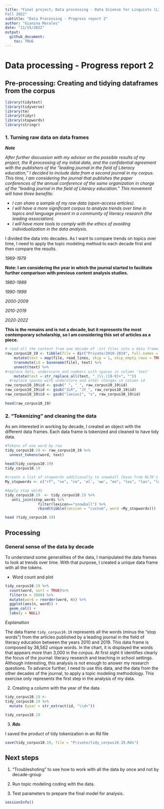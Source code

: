```yaml
---
title: "Final project; Data processing - Data Science for Linguists (LING 2340)
Fall 2022"
subtitle: "Data Processing - Progress report 2"
author: "Gianina Morales"
date: "11/15/2022"
output:
  github_document:
    toc: TRUE
---
```

# Data processing - Progress report 2

## Pre-processing: Creating and tidying dataframes from the corpus
```r
library(tidytext)
library(tidyverse)
library(tm)
library(tidyr)
library(stopwords)
library(stringr)
```

### 1. Turning raw data on data frames

***Note***

*After further discussion with my advisor on the possible results of my project, the R processing of my initial data, and the confidential agreement with the publishers of the "leading journal in the field of Literacy education," I decided to include data from a second journal in my corpus. This time, I am considering the journal that publishes the paper conferences of the annual conference of the same organization in charge of the "leading journal in the field of Literacy education." This movement will have three benefits:* 

* *I can share a sample of my raw data (open-access articles).*
* *I will have a more significant corpus to analyze trends over time in topics and language present in a community of literacy research (the leading association).*
* *I will have more tools to comply with the ethics of avoiding individualization in the data analysis*. 

I divided the data into decades. As I want to compare trends on topics over time, I need to apply the topic modeling method to each decade first and then compare the results. 

*1969-1979*

**Note: I am considering the year in which the journal started to facilitate further comparison with previous content analysis studies.**

*1980-1989*

*1990-1999*

*2000-2009*

*2010-2019*

*2020-2022*

**This is the remains and is not a decade, but it represents the most contemporary scholarship, so I am considering this set of articles as a piece.**

```r
# read all the content from one decade of .txt files into a data frame.
raw_corpus10_19 <- tibble(file = dir("Private/2010-2019", full.names = TRUE))%>%
    mutate(text = map(file, read_lines, skip = 1, skip_empty_rows = TRUE, n_max = Inf,locale = default_locale(), na = character(), num_threads = readr_threads(), progress = show_progress())) %>%
    transmute(id = basename(file), text) %>%
    unnest(text) %>%
#replace dots, underscore and numbers with spaces in column 'text'
    mutate(text = str_replace_all(text, "_|\\.|[0-9]+", "")) 
  #replace spaces with underscore and other changes in column id
raw_corpus10_19$id <- gsub(" ", "_", raw_corpus10_19$id) 
raw_corpus10_19$id <- gsub("JLR", "JY_", raw_corpus10_19$id)
raw_corpus10_19$id <- gsub("[aeiou]", "x", raw_corpus10_19$id)
  
head(raw_corpus10_19) 
```




### 2. "Tokenizing" and cleaning the data

As am interested in working by decade, I created an object with the different data frames. Each data frame is tokenized and cleaned to have tidy data. 

```r
#Tokens of one word by row
tidy_corpus10.19 <- raw_corpus10_19 %>%
  unnest_tokens(word, text) 
  
head(tidy_corpus10.19)
tidy_corpus10.19

#create a list of stopwords additionally to snowball (base from NLTK's to eliminate "giberish" and similar)
My_stopwords <- c("rf", "ve", "ce", 'el', 'ww', "en", "los", "las", "la", "de", "del", "--", "---", "0o", "0s", "3a", "3b", "3d", "6b", "6o", "a", "a1", "a2", "a3", "a4", "ab", "ag", "aj", "0o", "0s", "3a", "3b", "3d", "6b", "6o", "a", "a1", "a2", "a3", "a4", "ab", "abst", "ac", "ad", "adj", "ae", "af", "ag", "ah", "ain", "aj", "al", "all", "ao", "ap", "ar", "av","aw", "ax", "ay", "az", "b", "b1", "b2", "b3", "ba", "bc", "bd", "be", "bi", "bj", "bk", "bl", "bn", "bp", "br", "bs", "bt", "bu", "bx", "by", "c", "c1", "c2", "c3", "ca", "cc", "cd", "ce", "cf", "cg", "ch", "ci", "cit", "cj", "cl", "cm",  "cn", "co", "com", "con", "cp", "cq", "cr", "cs", "c's", "ct", "cu", "cv", "cx", "cy", "cz", "d", "d2", "da", "dc", "dd", "de", "df", "di", "dj", "dk", "dl", "don", "dp", "dr", "ds", "dt", "du", "dx", "dy", "e", "e2", "e3", "ea", "ec", "ed", "edu", "ee", "ef", "eg", "ei", "ej", "el", "em", "en", "eo", "ep", "eq", "er", "es", "est", "et", "et-al", "etc", "eu", "ev", "ex", "ey", "f", "f2", "fa", "fc", "ff", "fi", "fj", "fl", "fn", "fo", "fr", "fs", "ft", "fu", "fy", "g", "ga", "ge", "gi", "gj", "gl", "go", "gr", "gs", "gy", "h", "h2", "h3", "hh", "hi", "hj", "ho", "hr", "hs", "http", "hu", "hy", "i", "i2", "i3", "i4", "i6", "i7", "i8", "ia", "ib", "ibid", "ic", "id", "i'd", "ie", "if", "ig", "ih", "ii", "ij", "il", "in", "inc", "io", "ip", "iq", "ir", "itd", "iv", "ix", "iy", "iz", "j", "jj", "jr", "js", "jt", "ju", "k", "ke", "kg", "kj", "km", "ko", "l", "l2", "la", "lb", "lc", "le", "les", "lf",  "lj", "ll", "ll", "ln", "lo", "los", "lr", "ls", "lt", "ltd", "m", "m2", "ma", "me", "mg", "ml", "mn", "mo", "mr", "mrs", "ms", "mt", "mu", "n", "n2", "na", "nc", "nd", "ne", "ng", "ni", "nj", "nl", "nn", "no", "nr", "ns", "nt", "ny", "o", "oa", "ob", "oc", "od", "of", "og", "oh", "oi", "oj", "ok", "okay", "ol", "om", "on", "oo", "op", "oq", "or", "ord", "os", "ot", "ou", "ow", "ox", "oz", "p", "p1", "p2", "p3", "pas", "pc", "pd", "pe", "per", "pf", "ph", "pi", "pj", "pk", "pl", "pm", "pn", "po", "pp", "pq", "pr", "ps", "pt", "pu", "put", "py", "q", "qj", "qu", "que", "qv", "r", "r2", "ra", "rc", "rd", "re", "ref", "refs", "rf", "rh", "ri", "rj", "rl", "rm", "rn", "ro", "rq", "rr", "rs", "rt", "ru", "run", "rv", "ry", "s", "s2", "sa", "sc", "sd", "se", "sec", "sf", "si", "sj", "sl", "sm", "sn", "so", "sp", "sq", "sr", "ss", "st", "sub", "sup", "sy", "sz", "t", "t1", "t2", "t3", "tb", "tas", "tc", "td", "te", "tf", "th", "ti", "til", "tip", "tj", "tl", "tm", "tn", "to", "tp", "tq", "tr", "ts", "t's", "tt", "tv", "tx", "u", "u201d", "ue", "ui", "uj", "uk", "um", "un", "unto", "uo",  "ups", "ur", "ut", "v", "va", "vd", "ve", "vj", "vo", "vol", "vols", "vq", "vs", "vt", "vu", "w", "wa", "wi", "wo", "www", "x", "x1", "x2", "x3", "xf", "xi", "xj", "xk", "xl", "xn", "xo", "xs", "xt", "xv", "xx", "y", "y2", "yes", "yet", "yj", "yl", "yr", "ys", "yt", "z", "zi", "zz", "doi", "pre", "rst", "dv", "uqlp")

#Apply stop words
tidy_corpus10.19  <- tidy_corpus10.19 %>%
   anti_join(stop_words %>% 
               filter(lexicon=="snowball") %>% 
               rbind(tibble(lexicon = "custom", word =My_stopwords)))

head (tidy_corpus10.19)
```

## Processing 

### General sense of the data by decade

To understand some generalities of the data, I manipulated the data frames to look at trends over time. With that purpose, I created a unique data frame with all the tokens.




* Word count and plot

```r
tidy_corpus10.19 %>%
  count(word, sort = TRUE)%>%
  filter(n > 3000) %>%
  mutate(word = reorder(word, n)) %>%
  ggplot(aes(n, word)) +
  geom_col() +
  labs(y = NULL)

```

*Explanation*

The data frame `tidy_corpus10.19` represents all the words (minus the "stop words") from the articles published by a leading journal in the field of literacy education between the years 2010 and 2019. This data frame is composed by 38,562 unique words. In the chart, it is displayed the words that appears more than 3,000 in the corpus. At first sight it identifies clearly the focus of the journal: literacy research and teaching in school settings. Although interesting, this analysis is not enough to answer my research questions. To advance further, I need to use this data, and the data from the other decades of the journal, to apply a topic modeling methodology. This exercise only represents the first step in the analysis of my data.

2. Creating a column with the year of the data

```r
tidy_corpus10.19 <- 
tidy_corpus10.19 %>%
  mutate (year = str_extract(id, "\\d+"))

tidy_corpus10.19

```

3. ***Rds***

I saved the product of tidy tokenization in an Rd file
```r
save(tidy_corpus10.19, file = "Private/tidy_corpus10.19.Rds")
```

## Next steps

1. "Troubleshoting" to see how to work with all the data by once and not by decade-group

2. Run topic modeling coding with the data. 

3. Test parameters to prepare the final model for analysis.


```r
sessionInfo()
```

